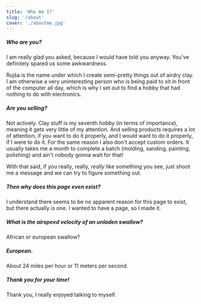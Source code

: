```yaml
---
title: 'Who Am I?'
slug: '/about'
cover: './aboutme.jpg'
---
```


##### Who are you?

I am really glad you asked, because I would have told you anyway. You've definitely spared us some awkwardness.

Rujša is the name under which I create semi-pretty things out of airdry clay. I am otherwise a very uninteresting person who is being paid to sit in front of the computer all day, which is why I set out to find a hobby that had nothing to do with electronics.

##### Are you selling?

Not actively. Clay stuff is my seventh hobby (in terms of importance), meaning it gets very little of my attention. And selling products requires a lot of attention, if you want to do it properly, and I would want to do it properly, if I were to do it. For the same reason I also don't accept custom orders. It usually takes me a month to complete a batch (molding, sanding, painting, polishing) and ain't nobody gonna wait for that!

With that said, if you really, really, _really_ like something you see, just shoot me a message and we can try to figure something out.

##### Then why does this page even exist?

I understand there seems to be no apparent reason for this page to exist, but there actually is one. I wanted to have a page, so I made it.

##### What is the airspeed velocity of an unladen swallow?

African or european swallow?

##### European.

About 24 miles per hour or 11 meters per second.

##### Thank you for your time!

Thank you, I really enjoyed talking to myself.
